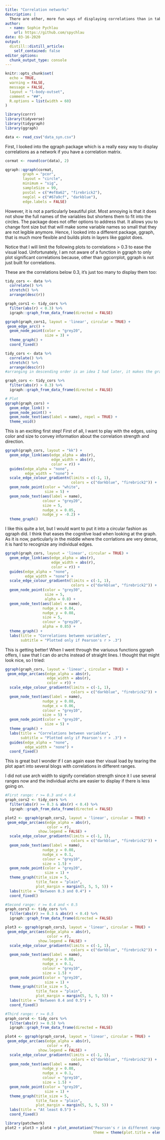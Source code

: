 ```yaml
---
title: "Correlation networks"
description: |
  There are other, more fun ways of displaying correlations than in tables. Specifically, I had been wondering if I can display them in a network-like fashion. As I realized, there are a number of ways to do that. There aren't as many options for undirected paths such as correlations as there are for directed paths (when you have parental nodes) but there are still some fun ways!
author:
  - name: Sophie Pychlau
    url: https://github.com/spychlau
date: 03-16-2020
output:
  distill::distill_article:
    self_contained: false
editor_options: 
  chunk_output_type: console
---
```


```r
knitr::opts_chunk$set(
  echo = TRUE,
  warning = FALSE,
  message = FALSE,
  layout = "l-body-outset",
  comment = "##",
  R.options = list(width = 60)
)

library(corrr)
library(tidyverse)
library(tidygraph)
library(ggraph)

data <- read_csv("data_syn.csv") 

```

First, I looked into the qgraph package which is a really easy way to display correlations as a network if you have a correlation matrix.

```r

cormat <- round(cor(data), 2)

qgraph::qgraph(cormat, 
        graph = "pcor", 
        layout = "circle", 
        minimum = "sig", 
        sampleSize = 99, 
        posCol = c("#ef8a62", "firebrick2"), 
        negCol = c("#67a9cf", "darkblue"),
        edge.labels = FALSE) 

```

However, it is not a particularly beautiful plot. Most annoying is that it does not show the full names of the variables but shortens them to fit into the circles. The package does not offer options to address that. It allows you to change font size but that will make some variable names so small that they are not legible anymore. Hence, I looked into a different package, ggraph, that is much more flexible and builds plots in layers like ggplot does.

<aside>
Notice that I will limit the following plots to correlations > 0.3 to ease the visual load. Unfortunately, I am not aware of a function in ggraph to only plot significant correlations because, other than ggcorrplot, ggraph is not just built for correlations.

These are the correlations below 0.3, it's just too many to display them too:
```r

tidy_cors <- data %>% 
  correlate() %>% 
  stretch() %>% 
  arrange(desc(r))

graph_cors1 <- tidy_cors %>% 
  filter(abs(r) < 0.3) %>% 
  igraph::graph_from_data_frame(directed = FALSE)

ggraph(graph_cors1, layout = 'linear', circular = TRUE) + 
 geom_edge_arc() + 
  geom_node_point(color = "grey20", 
                  size = 3) +
  theme_graph() +
  coord_fixed() 

```
</aside>

```r

tidy_cors <- data %>% 
  correlate() %>% 
  stretch() %>% 
  arrange(desc(r))
#arranging in descending order is an idea I had later, it makes the graph easier to read!

graph_cors <- tidy_cors %>% 
  filter(abs(r) > 0.3) %>% 
  igraph::graph_from_data_frame(directed = FALSE)

# Plot
ggraph(graph_cors) +
  geom_edge_link() +
  geom_node_point() +
  geom_node_text(aes(label = name), repel = TRUE) +
  theme_void()

```

This is an exciting first step! First of all, I want to play with the edges, using color and size to convey information about the correlation strength and direction.

```r

ggraph(graph_cors, layout = "kk") +
  geom_edge_link(aes(edge_alpha = abs(r), 
                     edge_width = abs(r), 
                     color = r)) +
  guides(edge_alpha = "none", 
         edge_width = "none") +
  scale_edge_colour_gradientn(limits = c(-1, 1), 
                              colors = c("darkblue", "firebrick2")) +
  geom_node_point(color = "white", 
                  size = 5) +
  geom_node_text(aes(label = name), 
                 colour = "grey20", 
                 size = 5, 
                 nudge_x = 0.05, 
                 nudge_y = -0.2) +
  theme_graph()

```

I like this quite a lot, but I would want to put it into a circular fashion as qgraph did. I think that eases the cognitive load when looking at the graph. As it is now, particularly in the middle where the corrlations are very dense, it is hard to recognize any individual edges.

```r

ggraph(graph_cors, layout = 'linear', circular = TRUE) +
  geom_edge_link(aes(edge_alpha = abs(r), 
                     edge_width = abs(r), 
                     color = r)) +
  guides(edge_alpha = "none", 
         edge_width = "none") +
  scale_edge_colour_gradientn(limits = c(-1, 1), 
                              colors = c("darkblue", "firebrick2")) +
  geom_node_point(color = "grey30", 
                  size = 5, 
                  alpha = 0.8) +
  geom_node_text(aes(label = name), 
                 nudge_x = 0.04, 
                 nudge_y = 0.08, 
                 size = 5, 
                 colour = "grey20", 
                 alpha = 0.85) +
  theme_graph() +
  labs(title = "Correlations between variables",
       subtitle = "Plotted only if Pearson's r > .3")

```

This is getting better! When I went through the variuous functions ggraph offers, I saw that I can do archs instead of straight lines. I thought that might look nice, so I tried:

```r

ggraph(graph_cors, layout = 'linear', circular = TRUE) + 
 geom_edge_arc(aes(edge_alpha = abs(r), 
                   edge_width = abs(r), 
                   color = r)) + 
  scale_edge_colour_gradientn(limits = c(-1, 1), 
                              colors = c("darkblue", "firebrick2")) +
  geom_node_text(aes(label = name), 
                 nudge_y = 0.08,
                 nudge_x = 0.06,
                 colour = "grey10", 
                 size = 5) +
  geom_node_point(color = "grey20", 
                  size = 5) +
  theme_graph() +
  labs(title = "Correlations between variables",
       subtitle = "Plotted only if Pearson's r > .3") +
  guides(edge_alpha = "none", 
         edge_width = "none") +
  coord_fixed() 

```

This is great but I wonder if I can again ease ther visual load by tearing the plot apart into several blogs with correlations in different ranges.

<aside>
I did not use arch width to signify correlation strength since it I use several ranges now and the individual archs are easier to display if there is less going on.
</aside>

```r

#First range: r >= 0.3 and < 0.4
graph_cors2 <- tidy_cors %>% 
  filter(abs(r) >= 0.3 & abs(r) < 0.4) %>% 
  igraph::graph_from_data_frame(directed = FALSE)

plot2 <- ggraph(graph_cors2, layout = 'linear', circular = TRUE) + 
 geom_edge_arc(aes(edge_alpha = abs(r), 
                   color = r),
               show.legend = FALSE) + 
  scale_edge_colour_gradientn(limits = c(-1, 1), 
                              colors = c("darkblue", "firebrick2")) +
  geom_node_text(aes(label = name), 
                 nudge_y = 0.08,
                 nudge_x = 0.1,
                 colour = "grey10", 
                 size = 1.5) +
  geom_node_point(color = "grey20", 
                  size = 1) +
  theme_graph(title_size = 5,
              title_face = "plain",
              plot_margin = margin(5, 5, 5, 5)) +
  labs(title = "Between 0.3 and 0.4") +
  coord_fixed() 

#Second range: r >= 0.4 and < 0.5
graph_cors3 <- tidy_cors %>% 
  filter(abs(r) >= 0.3 & abs(r) < 0.4) %>% 
  igraph::graph_from_data_frame(directed = FALSE)

plot3 <- ggraph(graph_cors3, layout = 'linear', circular = TRUE) + 
 geom_edge_arc(aes(edge_alpha = abs(r), 
                   color = r),
               show.legend = FALSE) + 
  scale_edge_colour_gradientn(limits = c(-1, 1), 
                              colors = c("darkblue", "firebrick2")) +
  geom_node_text(aes(label = name), 
                 nudge_y = 0.08,
                 nudge_x = 0.1,
                 colour = "grey10", 
                 size = 1.5) +
  geom_node_point(color = "grey20", 
                  size = 1) +
  theme_graph(title_size = 5,
              title_face = "plain",
              plot_margin = margin(5, 5, 5, 5)) +
  labs(title = "Between 0.4 and 0.5") +
  coord_fixed() 

#Third range: r >= 0.5
graph_cors4 <- tidy_cors %>% 
  filter(abs(r) >= 0.5) %>% 
  igraph::graph_from_data_frame(directed = FALSE)

plot4 <- ggraph(graph_cors4, layout = 'linear', circular = TRUE) + 
 geom_edge_arc(aes(edge_alpha = abs(r), 
                   color = r),
               show.legend = FALSE) + 
  scale_edge_colour_gradientn(limits = c(-1, 1), 
                              colors = c("darkblue", "firebrick2")) +
  geom_node_text(aes(label = name), 
                 nudge_y = 0.08,
                 nudge_x = 0.1,
                 colour = "grey10", 
                 size = 1.5) +
  geom_node_point(color = "grey20", 
                  size = 1) +
  theme_graph(title_size = 5,
              title_face = "plain",
              plot_margin = margin(5, 5, 5, 5)) +
  labs(title = "At least 0.5") +
  coord_fixed() 

library(patchwork)
plot2 + plot3 + plot4 + plot_annotation("Pearson's r in different ranges",
                                        theme = theme(plot.title = element_text(size = 8, hjust = 0.5)))
```

